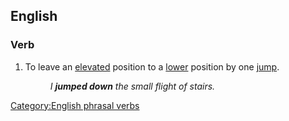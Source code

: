 ==English==

===Verb===
{{infl|en|verb|head=[[jump]] [[down]]}}

# To leave an [[elevated]] position to a [[lower]] position by one [[jump]].
#:''I '''jumped down''' the small flight of stairs.''

[[Category:English phrasal verbs]]